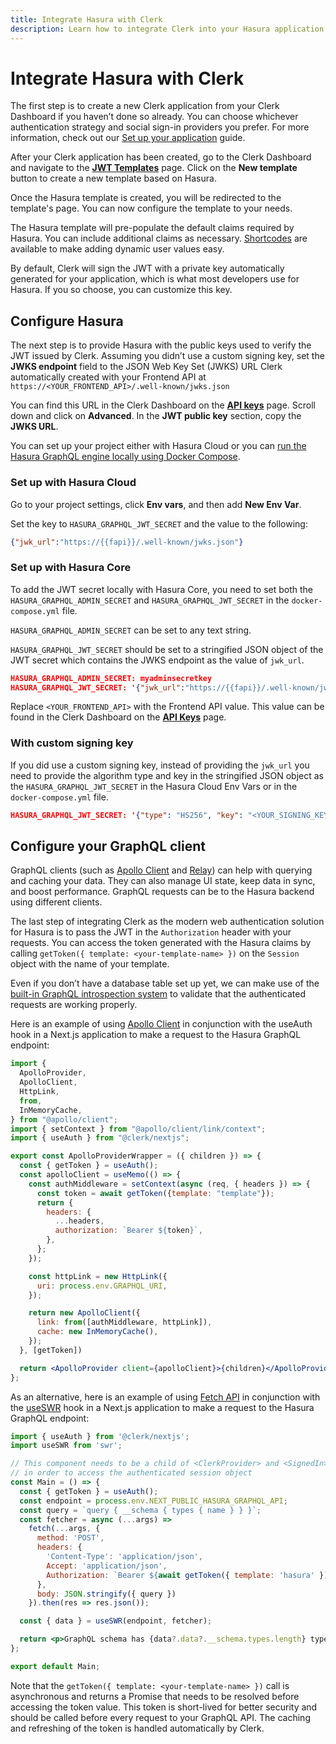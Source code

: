 ```yaml
---
title: Integrate Hasura with Clerk
description: Learn how to integrate Clerk into your Hasura application.
---
```


# Integrate Hasura with Clerk

The first step is to create a new Clerk application from your Clerk Dashboard if you haven’t done so already. You can choose whichever authentication strategy and social sign-in providers you prefer. For more information, check out our [Set up your application](/docs/quickstarts/setup-clerk) guide.

After your Clerk application has been created, go to the Clerk Dashboard and navigate to the **[JWT Templates](https://dashboard.clerk.com/last-active?path=jwt-templates)** page. Click on the **New template** button to create a new template based on Hasura.

<Images 
  width={3024}
  height={1652}
  src="/docs/images/integrations/hasura/jwt-template.webp"
  alt="The JWT Templates page in the Clerk Dashboard. The 'New template' button was clicked, and a pop up titled 'New JWT template' is shown. The 'Hasura' template is hovered over."
/>

Once the Hasura template is created, you will be redirected to the template's page. You can now configure the template to your needs.

<Images 
  width={3024}
  height={1652}
  src="/docs/images/integrations/hasura/create-template.webp"
  alt="The 'Create new template' page of the JWT Templates page in the Clerk Dashboard."
/>

The Hasura template will pre-populate the default claims required by Hasura. You can include additional claims as necessary. [Shortcodes](/docs/backend-requests/making/jwt-templates#shortcodes) are available to make adding dynamic user values easy.

<Images 
  width={3024}
  height={1652}
  src="/docs/images/integrations/hasura/template-shortcodes.webp"
  alt="The 'Create new template' page of the JWT Templates page in the Clerk Dashboard. The page is scrolled down to the 'Claims' section."
/>

By default, Clerk will sign the JWT with a private key automatically generated for your application, which is what most developers use for Hasura. If you so choose, you can customize this key.

## Configure Hasura

The next step is to provide Hasura with the public keys used to verify the JWT issued by Clerk. Assuming you didn’t use a custom signing key, set the **JWKS endpoint** field to the JSON Web Key Set (JWKS) URL Clerk automatically created with your Frontend API at `https://<YOUR_FRONTEND_API>/.well-known/jwks.json`

You can find this URL in the Clerk Dashboard on the **[API keys](https://dashboard.clerk.com/last-active?path=api-keys)** page. Scroll down and click on **Advanced**. In the **JWT public key** section, copy the **JWKS URL**.

<Images
  width={3024}
  height={1648}
  src="/docs/images/integrations/jwks-url.webp"
  alt="The API Keys page in the Clerk Dashboard. A red box outlines the 'Advanced' drop down button. A red arrow is pointing to the copy button next to 'JWKS URL' in the 'JWT public key' section."
/>

You can set up your project either with Hasura Cloud or you can [run the Hasura GraphQL engine locally using Docker Compose](https://hasura.io/docs/latest/graphql/core/getting-started/docker-simple.html#docker-simple).

### Set up with Hasura Cloud

Go to your project settings, click **Env vars**, and then add **New Env Var**.

Set the key to `HASURA_GRAPHQL_JWT_SECRET` and the value to the following:

```json
{"jwk_url":"https://{{fapi}}/.well-known/jwks.json"}
```

### Set up with Hasura Core

To add the JWT secret locally with Hasura Core, you need to set both the `HASURA_GRAPHQL_ADMIN_SECRET` and `HASURA_GRAPHQL_JWT_SECRET` in the `docker-compose.yml` file.

`HASURA_GRAPHQL_ADMIN_SECRET` can be set to any text string.

`HASURA_GRAPHQL_JWT_SECRET` should be set to a stringified JSON object of the JWT secret which contains the JWKS endpoint as the value of `jwk_url`.

```json
HASURA_GRAPHQL_ADMIN_SECRET: myadminsecretkey
HASURA_GRAPHQL_JWT_SECRET: '{"jwk_url":"https://{{fapi}}/.well-known/jwks.json"}'
```

Replace `<YOUR_FRONTEND_API>` with the Frontend API value. This value can be found in the Clerk Dashboard on the **[API Keys](https://dashboard.clerk.com/last-active?path=api-keys)** page.

### With custom signing key

If you did use a custom signing key, instead of providing the `jwk_url` you need to provide the algorithm type and key in the stringified JSON object as the `HASURA_GRAPHQL_JWT_SECRET` in the Hasura Cloud Env Vars or in the `docker-compose.yml` file.

```json
HASURA_GRAPHQL_JWT_SECRET: '{"type": "HS256", "key": "<YOUR_SIGNING_KEY>" }'
```

## Configure your GraphQL client

GraphQL clients (such as [Apollo Client](https://github.com/apollographql/apollo-client) and [Relay](https://github.com/facebook/relay)) can help with querying and caching your data. They can also manage UI state, keep data in sync, and boost performance. GraphQL requests can be to the Hasura backend using different clients.

The last step of integrating Clerk as the modern web authentication solution for Hasura is to pass the JWT in the `Authorization` header with your requests. You can access the token generated with the Hasura claims by calling `getToken({ template: <your-template-name> })` on the `Session` object with the name of your template.

Even if you don’t have a database table set up yet, we can make use of the [built-in GraphQL introspection system](https://graphql.org/learn/introspection/) to validate that the authenticated requests are working properly.

Here is an example of using [Apollo Client](https://github.com/apollographql/apollo-client) in conjunction with the useAuth hook in a Next.js application to make a request to the Hasura GraphQL endpoint:

```jsx
import {
  ApolloProvider,
  ApolloClient,
  HttpLink,
  from,
  InMemoryCache,
} from "@apollo/client";
import { setContext } from "@apollo/client/link/context";
import { useAuth } from "@clerk/nextjs";

export const ApolloProviderWrapper = ({ children }) => {
  const { getToken } = useAuth();
  const apolloClient = useMemo(() => {
    const authMiddleware = setContext(async (req, { headers }) => {
      const token = await getToken({template: "template"});
      return {
        headers: {
          ...headers,
          authorization: `Bearer ${token}`,
        },
      };
    });

    const httpLink = new HttpLink({
      uri: process.env.GRAPHQL_URI,
    });

    return new ApolloClient({
      link: from([authMiddleware, httpLink]),
      cache: new InMemoryCache(),
    });    
  }, [getToken])

  return <ApolloProvider client={apolloClient}>{children}</ApolloProvider>;
};
```

As an alternative, here is an example of using [Fetch API](https://developer.mozilla.org/en-US/docs/Web/API/Fetch_API) in conjunction with the [useSWR](https://swr.vercel.app/) hook in a Next.js application to make a request to the Hasura GraphQL endpoint:

```jsx
import { useAuth } from '@clerk/nextjs';
import useSWR from 'swr';

// This component needs to be a child of <ClerkProvider> and <SignedIn>
// in order to access the authenticated session object
const Main = () => {
  const { getToken } = useAuth();
  const endpoint = process.env.NEXT_PUBLIC_HASURA_GRAPHQL_API;
  const query = `query { __schema { types { name } } }`;
  const fetcher = async (...args) =>
    fetch(...args, {
      method: 'POST',
      headers: {
        'Content-Type': 'application/json',
        Accept: 'application/json',
        Authorization: `Bearer ${await getToken({ template: 'hasura' })}`
      },
      body: JSON.stringify({ query })
    }).then(res => res.json());

  const { data } = useSWR(endpoint, fetcher);

  return <p>GraphQL schema has {data?.data?.__schema.types.length} types</p>;
};

export default Main;
```

Note that the `getToken({ template: <your-template-name> })` call is asynchronous and returns a Promise that needs to be resolved before accessing the token value. This token is short-lived for better security and should be called before every request to your GraphQL API. The caching and refreshing of the token is handled automatically by Clerk.
